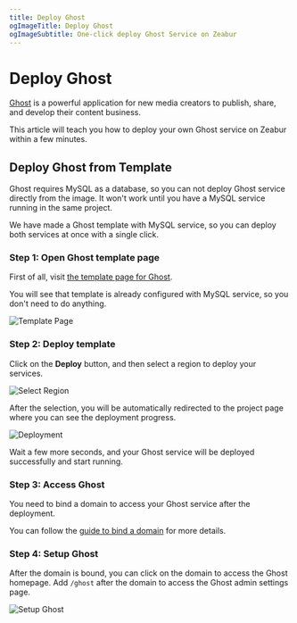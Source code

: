 ```yaml
---
title: Deploy Ghost 
ogImageTitle: Deploy Ghost
ogImageSubtitle: One-click deploy Ghost Service on Zeabur
---
```


# Deploy Ghost 

[Ghost](https://ghost.org/) is a powerful application for new media creators to publish, share, and develop their content business.

This article will teach you how to deploy your own Ghost service on Zeabur within a few minutes.

## Deploy Ghost from Template

Ghost requires MySQL as a database, so you can not deploy Ghost service directly from the image. It won't work until you have a MySQL service running in the same project.

We have made a Ghost template with MySQL service, so you can deploy both services at once with a single click.

### Step 1: Open Ghost template page

First of all, visit [the template page for Ghost](https://https://zeabur.com/templates/SHEU50).

You will see that template is already configured with MySQL service, so you don't need to do anything.

![Template Page](/marketplace/ghost/template.png)

### Step 2: Deploy template

Click on the **Deploy** button, and then select a region to deploy your services.

![Select Region](/marketplace/ghost/region.png)

After the selection, you will be automatically redirected to the project page where you can see the deployment progress.

![Deployment](/marketplace/ghost/deployment.png)

Wait a few more seconds, and your Ghost service will be deployed successfully and start running.

### Step 3: Access Ghost

You need to bind a domain to access your Ghost service after the deployment.

You can follow the [guide to bind a domain](../deploy/domain-binding) for more details.

### Step 4: Setup Ghost

After the domain is bound, you can click on the domain to access the Ghost homepage. Add `/ghost` after the domain to access the Ghost admin settings page.

![Setup Ghost](/marketplace/ghost/setup.png)

